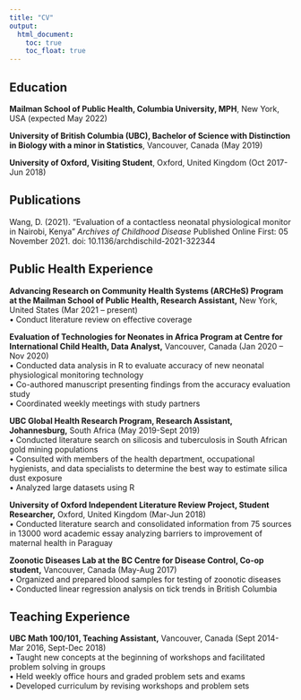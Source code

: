 ```yaml
---
title: "CV"
output: 
  html_document:
    toc: true
    toc_float: true
---
```


## Education

**Mailman School of Public Health, Columbia University, MPH**, New York, USA (expected May 2022)

**University of British Columbia (UBC), Bachelor of Science with Distinction in Biology with a minor in Statistics**, Vancouver, Canada (May 2019)

**University of Oxford, Visiting Student**, Oxford, United Kingdom (Oct 2017-Jun 2018)


## Publications

Wang, D. (2021). "Evaluation of a contactless neonatal physiological monitor in Nairobi, Kenya" *Archives of Childhood Disease* Published Online First: 05 November 2021. doi: 10.1136/archdischild-2021-322344

## Public Health Experience 
**Advancing Research on Community Health Systems (ARCHeS) Program at the Mailman School of Public Health, Research Assistant,** New York, United States (Mar 2021 – present) <br />
•	Conduct literature review on effective coverage 

**Evaluation of Technologies for Neonates in Africa Program at Centre for International Child Health, Data Analyst,** Vancouver, Canada (Jan 2020 – Nov 2020) <br />
•	Conducted data analysis in R to evaluate accuracy of new neonatal physiological monitoring technology <br />
•	Co-authored manuscript presenting findings from the accuracy evaluation study <br />
•	Coordinated weekly meetings with study partners

**UBC Global Health Research Program, Research Assistant, Johannesburg,** South Africa (May 2019-Sept 2019) <br />
•	Conducted literature search on silicosis and tuberculosis in South African gold mining populations <br />
•	Consulted with members of the health department, occupational hygienists, and data specialists to determine the best way to estimate silica dust exposure <br />
•	Analyzed large datasets using R 

**University of Oxford Independent Literature Review Project, Student Researcher,** Oxford, United Kingdom (Mar-Jun 2018) <br />
•	Conducted literature search and consolidated information from 75 sources in 13000 word academic essay analyzing barriers to improvement of maternal health in Paraguay

**Zoonotic Diseases Lab at the BC Centre for Disease Control, Co-op student,** Vancouver, Canada (May-Aug 2017) <br />
•	Organized and prepared blood samples for testing of zoonotic diseases <br />
•	Conducted linear regression analysis on tick trends in British Columbia

## Teaching Experience 
**UBC Math 100/101, Teaching Assistant,** Vancouver, Canada (Sept 2014-Mar 2016, Sept-Dec 2018) <br />
•	Taught new concepts at the beginning of workshops and facilitated problem solving in groups <br />
•	Held weekly office hours and graded problem sets and exams <br />
•	Developed curriculum by revising workshops and problem sets 

